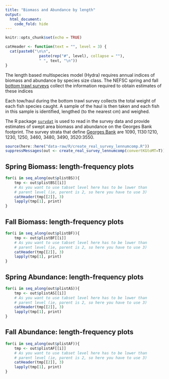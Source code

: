 ```yaml
---
title: "Biomass and Abundance by length"
output:
  html_document:
    code_fold: hide
---
```


```r
knitr::opts_chunk$set(echo = TRUE)
```


```r
catHeader <- function(text = "", level = 3) {
  cat(paste0("\n\n", 
               paste(rep("#", level), collapse = ""), 
               " ", text, "\n"))
}
```

The length based multispecies model (Hydra) requires annual indices of biomass and abundance by species size class. The NEFSC spring and fall [bottom trawl surveys](https://noaa-edab.github.io/tech-doc/) collect the information required to obtain estimates of these indices

Each tow/haul during the bottom trawl survey collects the total weight of each fish species caught. A sample of the haul is then taken and each fish in this sample is identified, lengthed (to the nearest cm) and weighed. 

The R package [`survdat`](https://noaa-edab.github.io/survdat/) is used to read in the survey data and provide estimates of swept area biomass and abundance on the Georges Bank footprint. The survey strata that define [Georges Bank](https://noaa-edab.github.io/ms-keyrun/articles/GBSurveySet.html) are 1090, 1130:1210, 1230, 1250, 3460, 3480, 3490, 3520:3550.


``` r
source(here::here("data-raw/R/create_real_survey_lennumcomp.R"))
suppressMessages(out <- create_real_survey_lennumcomp(convertKGtoMT=T))

```

## Spring Biomass: length-frequency plots {.tabset}

```r
for(i in seq_along(out$plistBS)){
    tmp <- out$plistBS[[i]]
    # As you want to use tabset level here has to be lower than 
    # parent level (ie, parent is 2, so here you have to use 3)
    catHeader(tmp[[2]], 3)
    lapply(tmp[1], print)
}
```


## Fall Biomass: length-frequency plots {.tabset}

```r
for(i in seq_along(out$plistBF)){
    tmp <- out$plistBF[[i]]
    # As you want to use tabset level here has to be lower than
    # parent level (ie, parent is 2, so here you have to use 3)
    catHeader(tmp[[2]], 3)
    lapply(tmp[1], print)
}
```

## Spring Abundance: length-frequency plots {.tabset}

```r
for(i in seq_along(out$plistAS)){
    tmp <- out$plistAS[[i]]
    # As you want to use tabset level here has to be lower than 
    # parent level (ie, parent is 2, so here you have to use 3)
    catHeader(tmp[[2]], 3)
    lapply(tmp[1], print)
}
```


## Fall Abundance: length-frequency plots {.tabset}

```r
for(i in seq_along(out$plistAF)){
    tmp <- out$plistAF[[i]]
    # As you want to use tabset level here has to be lower than
    # parent level (ie, parent is 2, so here you have to use 3)
    catHeader(tmp[[2]], 3)
    lapply(tmp[1], print)
}
```


